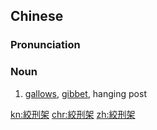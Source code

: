 {{also|绞刑架}}
==Chinese==
{{zh-forms|s=绞刑架|type=21}}

===Pronunciation===
{{zh-pron
|m=jiǎoxíngjià
|h=pfs=káu-hìn-ka
|cat=n
}}

===Noun===
{{zh-noun}}

# [[gallows]], [[gibbet]], hanging post {{gloss|wooden framework on which persons are put to death by hanging}}

[[kn:絞刑架]]
[[chr:絞刑架]]
[[zh:絞刑架]]